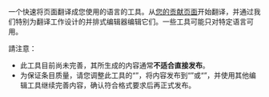 一个快速将页面翻译成您使用的语言的工具。从[[Special:MyContributions|您的贡献页面]]开始翻译，并通过我们特别为翻译工作设计的并排式编辑器编辑它们。一些工具可能只对特定语言可用。

請注意：
* 此工具目前尚未完善，其所生成的内容通常'''不适合直接发布'''。
* 为保证条目质量，请您调整此工具的“{{int:cx-publish-settings}}”，将内容发布到“{{int:cx-publish-destination-namespace-user}}”或“{{int:cx-publish-destination-namespace-draft}}”，并使用其他编辑工具继续完善内容，确认符合格式要求后再正式发布。